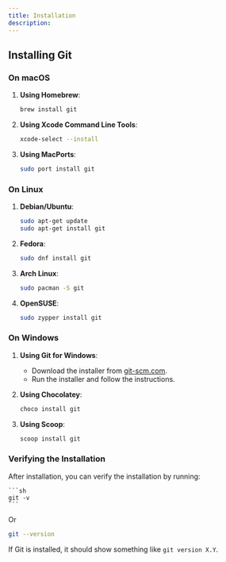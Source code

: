 ```yaml
---
title: Installation
description:
---
```

## Installing Git

### On macOS

1. **Using Homebrew**:
    ```sh
    brew install git
    ```

2. **Using Xcode Command Line Tools**:
    ```sh
    xcode-select --install
    ```

3. **Using MacPorts**:
    ```sh
    sudo port install git
    ```

### On Linux

1. **Debian/Ubuntu**:
    ```sh
    sudo apt-get update
    sudo apt-get install git
    ```

2. **Fedora**:
    ```sh
    sudo dnf install git
    ```

3. **Arch Linux**:
    ```sh
    sudo pacman -S git
    ```

4. **OpenSUSE**:
    ```sh
    sudo zypper install git
    ```

### On Windows

1. **Using Git for Windows**:
    - Download the installer from [git-scm.com](https://git-scm.com/download/win).
    - Run the installer and follow the instructions.

2. **Using Chocolatey**:
    ```sh
    choco install git
    ```

3. **Using Scoop**:
    ```sh
    scoop install git
    ```

### Verifying the Installation

After installation, you can verify the installation by running:

    ```sh
    git -v
    ```
Or

```sh
git --version
```

If Git is installed, it should show something like `git version X.Y`.